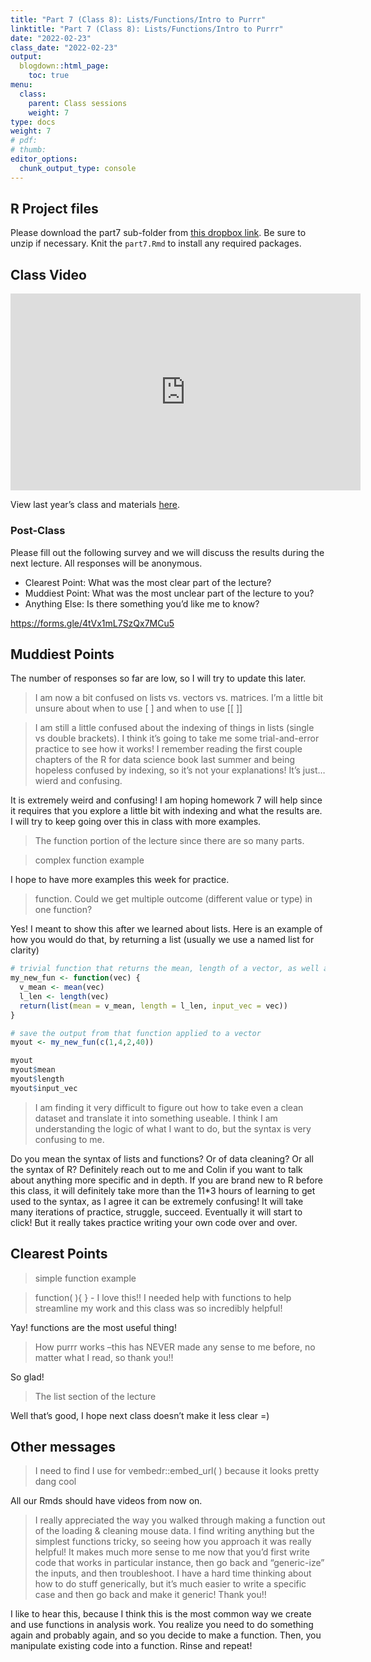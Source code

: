 ```yaml
---
title: "Part 7 (Class 8): Lists/Functions/Intro to Purrr"
linktitle: "Part 7 (Class 8): Lists/Functions/Intro to Purrr"
date: "2022-02-23"
class_date: "2022-02-23"
output:
  blogdown::html_page:
    toc: true
menu:
  class:
    parent: Class sessions
    weight: 7
type: docs
weight: 7
# pdf: 
# thumb: 
editor_options: 
  chunk_output_type: console
---
```




## R Project files

Please download the part7 sub-folder from [this dropbox link](https://www.dropbox.com/sh/q4z72523kl84ywp/AAASb1YIFRpxzrjOeq1FVcXua?dl=0). Be sure to unzip if necessary. Knit the `part7.Rmd` to install any required packages.

## Class Video


<iframe width="560" height="315" src="https://www.youtube.com/embed/IJYgWOfZa-M" frameborder="0" allow="accelerometer; autoplay; clipboard-write; encrypted-media; gyroscope; picture-in-picture" allowfullscreen></iframe>

View last year's class and materials [here](https://sph-r-programming.netlify.app/class/08-class/).




### Post-Class

Please fill out the following survey and we will discuss the results during the next lecture. All responses will be anonymous.

- Clearest Point: What was the most clear part of the lecture?
- Muddiest Point: What was the most unclear part of the lecture to you?
- Anything Else: Is there something you'd like me to know?

<https://forms.gle/4tVx1mL7SzQx7MCu5>


## Muddiest Points

The number of responses so far are low, so I will try to update this later.

> I am now a bit confused on lists vs. vectors vs. matrices. I'm a little bit unsure about when to use [ ] and when to use [[ ]]

> I am still a little confused about the indexing of things in lists (single vs double brackets). I think it's going to take me some trial-and-error practice to see how it works! I remember reading the first couple chapters of the R for data science book last summer and being hopeless confused by indexing, so it's not your explanations! It's just...wierd and confusing.

It is extremely weird and confusing! I am hoping homework 7 will help since it requires that you explore a little bit with indexing and what the results are. I will try to keep going over this in class with more examples.


> The function portion of the lecture since there are so many parts.

> complex function example

I hope to have more examples this week for practice.

> function. Could we get multiple outcome (different value or type) in one function?

Yes! I meant to show this after we learned about lists. Here is an example of how you would do that, by returning a list (usually we use a named list for clarity)

```r
# trivial function that returns the mean, length of a vector, as well as the input vector
my_new_fun <- function(vec) {
  v_mean <- mean(vec)
  l_len <- length(vec)
  return(list(mean = v_mean, length = l_len, input_vec = vec))
}

# save the output from that function applied to a vector
myout <- my_new_fun(c(1,4,2,40))

myout
myout$mean
myout$length
myout$input_vec
```

> I am finding it very difficult to figure out how to take even a clean dataset and translate it into something useable. I think I am understanding the logic of what I want to do, but the syntax is very confusing to me.

Do you mean the syntax of lists and functions? Or of data cleaning? Or all the syntax of R? Definitely reach out to me and Colin if you want to talk about anything more specific and in depth. If you are brand new to R before this class, it will definitely take more than the 11*3 hours of learning to get used to the syntax, as I agree it can be extremely confusing! It will take many iterations of practice, struggle, succeed. Eventually it will start to click! But it really takes practice writing your own code over and over.

## Clearest Points

> simple function example

> function( ){ } - I love this!! I needed help with functions to help streamline my work and this class was so incredibly helpful!

Yay! functions are the most useful thing!

> How purrr works --this has NEVER made any sense to me before, no matter what I read, so thank you!!

So glad!

> The list section of the lecture

Well that's good, I hope next class doesn't make it less clear =)

## Other messages

> I need to find I use for vembedr::embed_url( ) because it looks pretty dang cool

All our Rmds should have videos from now on.


> I really appreciated the way you walked through making a function out of the loading & cleaning mouse data. I find writing anything but the simplest functions tricky, so seeing how you approach it was really helpful! It makes much more sense to me now that you'd first write code that works in particular instance, then go back and "generic-ize" the inputs, and then troubleshoot. I have a hard time thinking about how to do stuff generically, but it's much easier to write a specific case and then go back and make it generic! Thank you!!

I like to hear this, because I think this is the most common way we create and use functions in analysis work. You realize you need to do something again and probably again, and so you decide to make a function. Then, you manipulate existing code into a function. Rinse and repeat!

